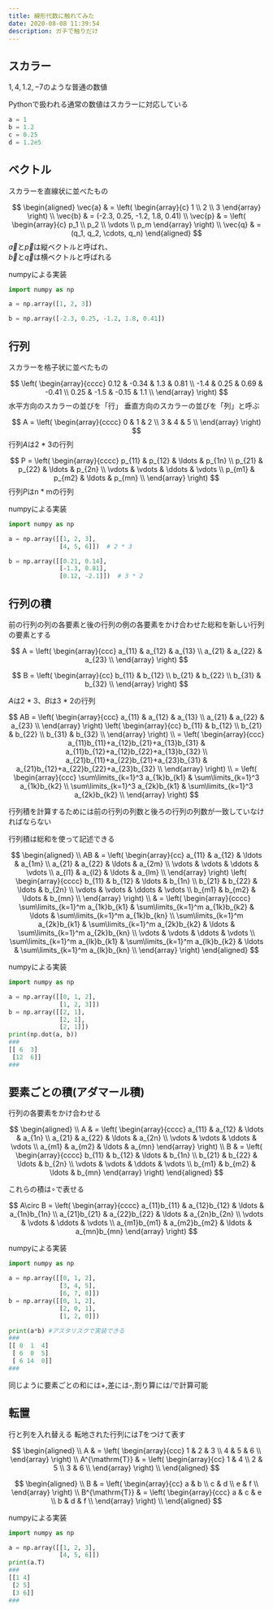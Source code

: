---
title: 線形代数に触れてみた
date: 2020-08-08 11:39:54
description: ガチで触りだけ
---

## スカラー
$1, 4, 1.2, -7$のような普通の数値

Pythonで扱われる通常の数値はスカラーに対応している

```python
a = 1
b = 1.2
c = 0.25
d = 1.2e5
```

## ベクトル
スカラーを直線状に並べたもの

$$
\begin{aligned}
\vec{a} & = \left(
    \begin{array}{c}
      1 \\
      2 \\
      3
    \end{array}
 \right) \\
 \vec{b} & = (-2.3, 0.25, -1.2, 1.8, 0.41) \\
 \vec{p} & = \left(
    \begin{array}{c}
      p_1 \\
      p_2 \\
      \vdots \\
      p_m
    \end{array}
 \right) \\
\vec{q} & = (q_1, q_2, \cdots, q_n)
\end{aligned}
$$
$\vec{a}$と$\vec{p}$は縦ベクトルと呼ばれ、  
$\vec{b}$と$\vec{q}$は横ベクトルと呼ばれる

numpyによる実装

```python
import numpy as np

a = np.array([1, 2, 3])

b = np.array([-2.3, 0.25, -1.2, 1.8, 0.41])
```

## 行列
スカラーを格子状に並べたもの

$$
\left(
    \begin{array}{cccc}
      0.12 & -0.34 & 1.3 & 0.81 \\
      -1.4 & 0.25 & 0.69 & -0.41 \\
      0.25 & -1.5 & -0.15 & 1.1 \\
    \end{array}
  \right)
$$
水平方向のスカラーの並びを「行」
垂直方向のスカラーの並びを「列」と呼ぶ

$$
A = \left(
    \begin{array}{cccc}
      0 & 1 & 2 \\
      3 & 4 & 5 \\
    \end{array}
  \right)
$$
行列$A$は2 * 3の行列

$$
P = \left(
    \begin{array}{cccc}
      p_{11} & p_{12} & \ldots & p_{1n} \\
      p_{21} & p_{22} & \ldots & p_{2n} \\
      \vdots & \vdots & \ddots & \vdots \\
      p_{m1} & p_{m2} & \ldots & p_{mn} \\
    \end{array}
  \right) 
$$
行列$P$はn * mの行列

numpyによる実装  

```python
import numpy as np

a = np.array([[1, 2, 3],
              [4, 5, 6]])  # 2 * 3

b = np.array([[0.21, 0.14],
              [-1.3, 0.81],
              [0.12, -2.1]])  # 3 * 2
```

## 行列の積
前の行列の列の各要素と後の行列の例の各要素をかけ合わせた総和を新しい行列の要素とする

$$
   A = \left(
    \begin{array}{ccc}
      a_{11} & a_{12} & a_{13} \\
      a_{21} & a_{22} & a_{23} \\
    \end{array}
  \right)
$$ 

$$ 
   B = \left(
    \begin{array}{cc}
      b_{11} & b_{12} \\
      b_{21} & b_{22} \\
      b_{31} & b_{32} \\
    \end{array}
  \right)
$$ 

$A$は2 * 3、$B$は3 * 2の行列

$$ 
   AB = \left(
    \begin{array}{ccc}
      a_{11} & a_{12} & a_{13} \\
      a_{21} & a_{22} & a_{23} \\
    \end{array}
  \right) 
  \left(
    \begin{array}{cc}
      b_{11} & b_{12} \\
      b_{21} & b_{22} \\
      b_{31} & b_{32} \\
    \end{array}
  \right) \\
 = \left(
    \begin{array}{ccc}
      a_{11}b_{11}+a_{12}b_{21}+a_{13}b_{31} & a_{11}b_{12}+a_{12}b_{22}+a_{13}b_{32} \\
      a_{21}b_{11}+a_{22}b_{21}+a_{23}b_{31} & a_{21}b_{12}+a_{22}b_{22}+a_{23}b_{32} \\
    \end{array}
  \right) \\
 = \left(
    \begin{array}{ccc}
      \sum\limits_{k=1}^3 a_{1k}b_{k1} & \sum\limits_{k=1}^3 a_{1k}b_{k2} \\
      \sum\limits_{k=1}^3 a_{2k}b_{k1} & \sum\limits_{k=1}^3 a_{2k}b_{k2} \\
    \end{array}
  \right)
$$

行列積を計算するためには前の行列の列数と後ろの行列の列数が一致していなければならない

行列積は総和を使って記述できる

$$
\begin{aligned} \\
AB & = \left(
    \begin{array}{cc}
      a_{11} & a_{12} & \ldots & a_{1m} \\
      a_{21} & a_{22} & \ldots & a_{2m} \\
      \vdots & \vdots & \ddots & \vdots \\
      a_{l1} & a_{l2} & \ldots & a_{lm} \\
    \end{array}
  \right)
\left(
    \begin{array}{cccc}
      b_{11} & b_{12} & \ldots & b_{1n} \\
      b_{21} & b_{22} & \ldots & b_{2n} \\
      \vdots & \vdots & \ddots & \vdots \\
      b_{m1} & b_{m2} & \ldots & b_{mn} \\
    \end{array}
  \right) \\
  & = \left(
    \begin{array}{cccc}
      \sum\limits_{k=1}^m a_{1k}b_{k1} & \sum\limits_{k=1}^m a_{1k}b_{k2} & \ldots & \sum\limits_{k=1}^m a_{1k}b_{kn} \\
       \sum\limits_{k=1}^m a_{2k}b_{k1} & \sum\limits_{k=1}^m a_{2k}b_{k2} & \ldots & \sum\limits_{k=1}^m a_{2k}b_{kn} \\
      \vdots & \vdots & \ddots & \vdots \\
      \sum\limits_{k=1}^m a_{lk}b_{k1} & \sum\limits_{k=1}^m a_{lk}b_{k2} & \ldots & \sum\limits_{k=1}^m a_{lk}b_{kn} \\
    \end{array}
  \right)
  \end{aligned}
$$

numpyによる実装

```python
import numpy as np

a = np.array([[0, 1, 2],
              [1, 2, 3]]) 
b = np.array([[2, 1],
              [2, 1],
              [2, 1]]) 
print(np.dot(a, b))
###
[[ 6  3]
 [12  6]]
###
```

## 要素ごとの積(アダマール積)
行列の各要素をかけ合わせる

$$
\begin{aligned} \\
   A & = \left(
    \begin{array}{cccc}
      a_{11} & a_{12} & \ldots & a_{1n} \\
      a_{21} & a_{22} & \ldots & a_{2n} \\
      \vdots & \vdots & \ddots & \vdots \\
      a_{m1} & a_{m2} & \ldots & a_{mn}
    \end{array}
  \right) \\
   B & = \left(
    \begin{array}{cccc}
      b_{11} & b_{12} & \ldots & b_{1n} \\
      b_{21} & b_{22} & \ldots & b_{2n} \\
      \vdots & \vdots & \ddots & \vdots \\
      b_{m1} & b_{m2} & \ldots & b_{mn}
    \end{array}
  \right)
\end{aligned}
$$

これらの積は$\circ$で表せる

$$
A\circ B = \left(
    \begin{array}{cccc}
      a_{11}b_{11} & a_{12}b_{12} & \ldots & a_{1n}b_{1n} \\
      a_{21}b_{21} & a_{22}b_{22} & \ldots & a_{2n}b_{2n} \\
      \vdots & \vdots & \ddots & \vdots \\
      a_{m1}b_{m1} & a_{m2}b_{m2} & \ldots & a_{mn}b_{mn}
    \end{array}
  \right)
$$

numpyによる実装

```python
import numpy as np

a = np.array([[0, 1, 2],
              [3, 4, 5],
              [6, 7, 8]]) 
b = np.array([[0, 1, 2],
              [2, 0, 1],
              [1, 2, 0]]) 

print(a*b) #アスタリスクで実装できる
###
[[ 0  1  4]
 [ 6  0  5]
 [ 6 14  0]]
###
```
同じように要素ごとの和には+,差には-,割り算には/で計算可能

## 転置
行と列を入れ替える
転地された行列には$T$をつけて表す

$$  
\begin{aligned} \\
   A & = \left(
    \begin{array}{ccc}
      1 & 2 & 3 \\
      4 & 5 & 6 \\
    \end{array}
  \right) \\
   A^{\mathrm{T}} & = \left(
    \begin{array}{cc}
      1 & 4 \\
      2 & 5 \\
      3 & 6 \\
    \end{array}
  \right) \\
\end{aligned} 
$$ 

$$  
\begin{aligned} \\
   B & = \left(
    \begin{array}{cc}
      a & b \\
      c & d \\
      e & f \\
    \end{array}
  \right) \\
   B^{\mathrm{T}} & = \left(
    \begin{array}{ccc}
      a & c & e \\
      b & d & f \\
    \end{array}
  \right) \\
\end{aligned} 
$$ 

numpyによる実装

```python
import numpy as np

a = np.array([[1, 2, 3],
              [4, 5, 6]])
print(a.T)
###
[[1 4]
 [2 5]
 [3 6]]
###
```